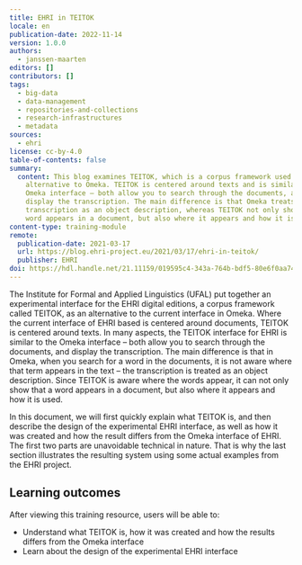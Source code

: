 ```yaml
---
title: EHRI in TEITOK
locale: en
publication-date: 2022-11-14
version: 1.0.0
authors:
  - janssen-maarten
editors: []
contributors: []
tags:
  - big-data
  - data-management
  - repositories-and-collections
  - research-infrastructures
  - metadata
sources:
  - ehri
license: cc-by-4.0
table-of-contents: false
summary:
  content: This blog examines TEITOK, which is a corpus framework used as an
    alternative to Omeka. TEITOK is centered around texts and is similar to the
    Omeka interface – both allow you to search through the documents, and
    display the transcription. The main difference is that Omeka treats the
    transcription as an object description, whereas TEITOK not only shows that a
    word appears in a document, but also where it appears and how it is used.
content-type: training-module
remote:
  publication-date: 2021-03-17
  url: https://blog.ehri-project.eu/2021/03/17/ehri-in-teitok/
  publisher: EHRI
doi: https://hdl.handle.net/21.11159/019595c4-343a-764b-bdf5-80e6f0aa7461
---
```

The Institute for Formal and Applied Linguistics (UFAL) put together an experimental interface for the EHRI digital editions, a corpus framework called TEITOK, as an alternative to the current interface in Omeka. Where the current interface of EHRI based is centered around documents, TEITOK is centered around texts. In many aspects, the TEITOK interface for EHRI is similar to the Omeka interface – both allow you to search through the documents, and display the transcription. The main difference is that in Omeka, when you search for a word in the documents, it is not aware where that term appears in the text – the transcription is treated as an object description. Since TEITOK is aware where the words appear, it can not only show that a word appears in a document, but also where it appears and how it is used.

In this document, we will first quickly explain what TEITOK is, and then describe the design of the experimental EHRI interface, as well as how it was created and how the result differs from the Omeka interface of EHRI. The first two parts are unavoidable technical in nature. That is why the last section illustrates the resulting system using some actual examples from the EHRI project.

<Callout kind="note" title="This training resource is located in the GitHub environment, so please go straight to the text in the 'readme' file." />

## L﻿earning outcomes

A﻿fter viewing this training resource, users will be able to:

* Understand what TEITOK is, how it was created and how the results differs from the Omeka interface
* Learn about the design of the experimental EHRI interface

<ExternalResource title="Interested in learning more?" subtitle="Check out EHRI in TEITOK" url="https://blog.ehri-project.eu/2021/03/17/ehri-in-teitok/" />
